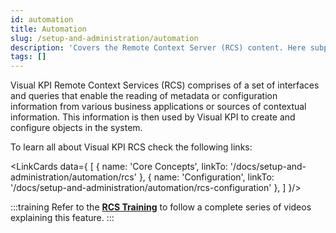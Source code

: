 ```yaml
---
id: automation
title: Automation
slug: /setup-and-administration/automation
description: 'Covers the Remote Context Server (RCS) content. Here subpages are required, once it's a complex topic.'
tags: []
---
```



Visual KPI Remote Context Services (RCS) comprises of a set of interfaces and queries that enable the reading of metadata or configuration information from various business applications or sources of contextual information. This information is then used by Visual KPI to create and configure objects in the system. 

To learn all about Visual KPI RCS check the following links:

<LinkCards data={
  [
    {
      name: 'Core Concepts',
      linkTo: '/docs/setup-and-administration/automation/rcs'
    },
    {
      name: 'Configuration',
      linkTo: '/docs/setup-and-administration/automation/rcs-configuration'
    },
  ]
}/>

:::training
Refer to the [**RCS Training**](https://www.transpara.com/course/visual-kpi-remote-context-server-rcs-training/) to follow a complete series of videos explaining this feature.
:::